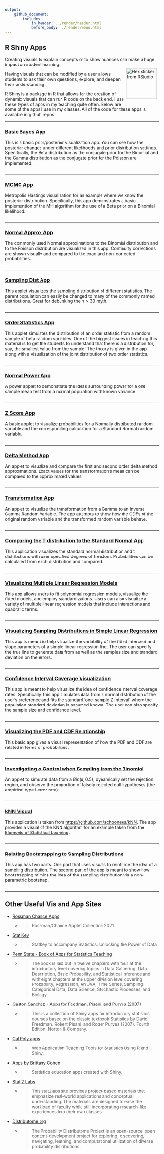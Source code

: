 ```yaml
---
output: 
    github_document:
        includes: 
            in_header: ../render/header.html
            before_body: ../render/menu.html
---
```


## R Shiny Apps

Creating visuals to explain concepts or to show nuances can make a huge impact on student learning.  <div style = "float: right;padding: 7px 7px 7px 7px;">
  <img src = "../images/hex-shiny.png" alt = "Hex sticker from RStudio" width = "100">
</div> Having visuals that can be modified by a user allows students to ask their own questions, explore, and deepen their understanding.  

R Shiny is a package in R that allows for the creation of dynamic visuals that can run R code on the back end.  I use these types of apps in my teaching quite often.  Below are some of the apps I use in my classes.  All of the code for these apps is available in github repos.  

<hr class = "cool"> 

### <a href="https://shiny.stat.ncsu.edu/jbpost2/BasicBayes/" target = "_blank">Basic Bayes App</a> 

This is a basic prior/posterior visualization app.  You can see how the posterior changes under different likelihoods and prior distribution settings.  Specifically, the Beta distribution as the conjugate prior for the Binomial and the Gamma distribution as the conjugate prior for the Poisson are implemented.

<a href="https://shiny.stat.ncsu.edu/jbpost2/BasicBayes/" target = "_blank"><img src="../images/Bayes.png" alt=""></a>

<hr class = "cool"> 

### <a href="https://shiny.stat.ncsu.edu/jbpost2/MCMC/" target = "_blank">MCMC App</a>

Metropolis Hastings visualization for an example where we know the posterior distribution.  Specifically, this app demonstrates a basic implemention of the MH algorithm for the use of a Beta prior on a Binomial likelihood.

<a href="https://shiny.stat.ncsu.edu/jbpost2/MCMC/" target = "_blank"><img   src="../images/MCMC.png" alt=""></a>

<hr class = "cool"> 

### <a href="https://shiny.stat.ncsu.edu/jbpost2/NormalApproximation/" target = "_blank">Normal Approx App</a>

The commonly used Normal approximations to the Binomial distribution and to the Poisson distribution are visualized in this app.  Continuity corrections are shown visually and compared to the exac and non-corrected probabilities.

<a href="https://shiny.stat.ncsu.edu/jbpost2/NormalApproximation/" target = "_blank"><img src="../images/NormApprox.png" alt=""></a>

<hr class = "cool"> 

### <a href="https://shiny.stat.ncsu.edu/jbpost2/SamplingDistribution/" target = "_blank">Sampling Dist App</a>

This applet visualizes the sampling distribution of different statistics.  The parent population can easily be changed to many of the commonly named distributions.  Great for debunking the $n>30$ myth.

<a href="https://shiny.stat.ncsu.edu/jbpost2/SamplingDistribution/" target = "_blank"><img src="../images/SamplingDist.png" alt=""></a>

<hr class = "cool"> 

### <a href="https://shiny.stat.ncsu.edu/jbpost2/OrderStatsDist/" target = "_blank">Order Statistics App</a>

This applet simulates the distribution of an order statistic from a random sample of beta random variables.  One of the biggest issues in teaching this material is to get the students to understand that there is a distribution for, say, the smallest value from the sample!  The theory is given in the app along with a visualization of the joint distribution of two order statistics.

<a href="https://shiny.stat.ncsu.edu/jbpost2/OrderStatsDist/" target = "_blank"><img   src="../images/OrderStats.png" alt=""></a>

<hr class = "cool"> 

### <a href="https://shiny.stat.ncsu.edu/jbpost2/NormalPower/" target = "_blank">Normal Power App</a>

A power applet to demonstrate the ideas surrounding power for a one sample mean test from a normal population with known variance.

<a href="https://shiny.stat.ncsu.edu/jbpost2/NormalPower/" target = "_blank"><img   src="../images/Power.png" alt=""></a>

<hr class = "cool"> 

### <a href="https://shiny.stat.ncsu.edu/jbpost2/ZScores/" target = "_blank">Z Score App</a>

A basic applet to visualize probabilities for a Normally distributed random variable and the corresponding calculation for a Standard Normal random variable.

<a href="https://shiny.stat.ncsu.edu/jbpost2/ZScores/" target = "_blank"><img   src="../images/ZScores.png" alt=""></a>

<hr class = "cool"> 

### <a href="https://shiny.stat.ncsu.edu/jbpost2/Delta/" target = "_blank">Delta Method App</a>

An applet to visualize and compare the first and second order delta method approximations.  Exact values for the transformation's mean can be compared to the approximated values.

<a href="https://shiny.stat.ncsu.edu/jbpost2/Delta/" target = "_blank"><img   src="../images/Delta.png" alt=""></a>

<hr class = "cool"> 

### <a href="https://shiny.stat.ncsu.edu/jbpost2/Transform/" target = "_blank">Transformation App</a>

An applet to visualize the transformation from a Gamma to an Inverse Gamma Random Variable.  The app attempts to show how the CDFs of the original random variable and the transformed random variable behave.  

<a href="https://shiny.stat.ncsu.edu/jbpost2/Transform/" target = "_blank"><img   src="../images/transform.png" alt=""></a>

<hr class = "cool"> 

### <a href="https://shiny.stat.ncsu.edu/jbpost2/TvsZ/" target = "_blank">Comparing the T distribution to the Standard Normal App</a>

This application visualizes the standard normal distribution and t distributions with user specified degrees of freedom.  Probabilities can be calculated from each distribution and compared.

<a href="https://shiny.stat.ncsu.edu/jbpost2/TvsZ/" target = "_blank"><img   src="../images/TvsZ.png" alt=""></a>

<hr class = "cool"> 


### <a href="https://shiny.stat.ncsu.edu/jbpost2/RegVis/" target = "_blank">Visualizing Multiple Linear Regression Models</a>

This app allows users to fit polynomial regression models, visualize the fitted models, and employ standardizations. Users can also visualize a variety of multiple linear regression models that include interactions and quadratic terms. 

<a href="https://shiny.stat.ncsu.edu/jbpost2/RegVis/" target = "_blank"><img   src="../images/RegVis.png" alt=""></a>

<hr class = "cool"> 

### <a href="https://shiny.stat.ncsu.edu/jbpost2/RegressionInference/" target = "_blank">Visualizing Sampling Distributions in Simple Linear Regression</a>

This app is meant to help visualize the variability of the fitted intercept and slope parameters of a simple linear regression line.   The user can specify the true line to generate data from as well as the samples size and standard deviation on the errors.

<a href="https://shiny.stat.ncsu.edu/jbpost2/RegressionInference/" target = "_blank"><img   src="../images/RegressionInference.png" alt=""></a>

<hr class = "cool"> 

### <a href="https://shiny.stat.ncsu.edu/jbpost2/CIVis/" target = "_blank">Confidence Interval Coverage Visualization</a>

This app is meant to help visualize the idea of confidence interval coverage rates.  Specifically, this app simulates data from a normal distribution of the user's preference and fits the standard 'one-sample Z interval' where the population standard deviation is assumed known.  The user can also specify the sample size and confidence level.  

<a href="https://shiny.stat.ncsu.edu/jbpost2/CIVis/" target = "_blank"><img   src="../images/CIVis.png" alt=""></a>

<hr class = "cool"> 

### <a href="https://shiny.stat.ncsu.edu/jbpost2/CDFPDF/" target = "_blank">Visualizing the PDF and CDF Relationship</a>

This basic app gives a visual representation of how the PDF and CDF are related in terms of probabilities.

<a href="https://shiny.stat.ncsu.edu/jbpost2/CDFPDF/" target = "_blank"><img   src="../images/CDFPDF.png" alt=""></a>

<hr class = "cool"> 

### <a href="https://shiny.stat.ncsu.edu/jbpost2/BinomialAlphaControl/" target = "_blank">Investigating $\alpha$ Control when Sampling from the Binomial</a>

An applet to simulate data from a $Bin(n, 0.5)$, dynamically set the rejection region, and observe the proportion of falsely rejected null hypotheses (the empirical type I error rate).

<a href="https://shiny.stat.ncsu.edu/jbpost2/BinomialAlphaControl/" target = "_blank"><img   src="../images/BinomialAlphaControl.png" alt=""></a>

<hr class = "cool"> 

### <a href="https://shiny.stat.ncsu.edu/jbpost2/kNN/" target = "_blank">kNN Visual</a>

This application is taken from <https://github.com/schoonees/kNN>.  The app provides a visual of the KNN algorithm for an example taken from the [Elements of Statistical Learning](https://hastie.su.domains/ElemStatLearn/).

<a href="https://shiny.stat.ncsu.edu/jbpost2/kNN/" target = "_blank"><img   src="../images/kNN.png" alt=""></a>

<hr class = "cool"> 

### <a href="https://shiny.stat.ncsu.edu/jbpost2/BootstrappingVisual/" target = "_blank">Relating Bootstrapping to Sampling Distributions</a>

This app has two parts. One part that uses visuals to reinforce the idea of a sampling distribution. The second part of the app is meant to show how bootstrapping mimics the idea of the sampling distribution via a non-parametric bootstrap.

<a href="https://shiny.stat.ncsu.edu/jbpost2/BootstrappingVisual/" target = "_blank"><img   src="../images/BootstrappingVisual.png" alt=""></a>

<hr class = "cool"> 


## Other Useful <strong>Vis and App Sites</strong>

<ul>
  <li> <a href="https://www.rossmanchance.com/applets/index2021.html" target = "_blank">Rossman Chance Apps</a> </li>
  <ul>
    <li>
      <blockquote cite="https://www.rossmanchance.com/applets/index2021.html">
      Rossman/Chance Applet Collection 2021
      </blockquote>
    </li>
  </ul>

  <li> <a href="http://www.lock5stat.com/statkey/index.html" target = "_blank">Stat Key</a></li>
  <ul>
    <li>
      <blockquote cite="http://www.lock5stat.com/statkey/index.html">
      StatKey to accompany Statistics: Unlocking the Power of Data
      </blockquote>
    </li>
  </ul>

  <li> <a href = "https://sites.psu.edu/shinyapps/" target = "_blank">Penn State - Book of Apps for Statistics Teaching</a></li>
  <ul>
    <li>
      <blockquote cite="https://sites.psu.edu/shinyapps/">
      The book is laid out in twelve chapters with four at the introductory level covering topics in Data Gathering, Data Description, Basic Probability, and Statistical Inference and with eight chapters at the upper division level covering Probability, Regression, ANOVA, Time Series, Sampling, Categorical Data, Data Science, Stochastic Processes, and Biology.
      </blockquote> 
    </li>
  </ul>

  <li> <a href = "https://github.com/gastonstat/shiny-introstats/" target = "_blank">Gaston Sanchez - Apps for Feedman, Pisani, and Purves (2007)</a></li>
  <ul>
    <li>
      <blockquote cite="https://github.com/gastonstat/shiny-introstats/">
    This is a collection of Shiny apps for introductory statistics courses based on the classic textbook Statistics by David Freedman, Robert Pisani, and Roger Purves (2007). Fourth Edition. Norton & Company.
      </blockquote>
    </li>
  </ul>

  <li> <a href = "http://www.statistics.calpoly.edu/shiny" target = "_blank">Cal Poly apps</a></li>
  <ul>
    <li>
      <blockquote cite="http://www.statistics.calpoly.edu/shiny">
      Web Application Teaching Tools for Statistics Using R and Shiny.
      </blockquote>
    </li>
  </ul>

  <li><a href = "http://www2.stat.duke.edu/~mc301/shinyed/" target = "_blank">Apps by Brittany Cohen</a></li>
  <ul>
    <li>  
      <blockquote cite="http://www2.stat.duke.edu/~mc301/shinyed/">
      Statistics education apps created with Shiny. 
      </blockquote> 
    </li>
  </ul>

  <li> <a href="http://web.grinnell.edu/individuals/kuipers/stat2labs/Labs.html" target = "_blank">Stat 2 Labs</a></li>
  <ul>
    <li>
      <blockquote cite="http://web.grinnell.edu/individuals/kuipers/stat2labs/Labs.html">
    This stat2labs site provides project-based materials that emphasize real-world applications and conceptual understanding. The materials are designed to ease the workload of faculty while still incorporating research-like experiences into their own classes.
      </blockquote> 
    </li>
  </ul>

  <li> <a href="http://www.distributome.org/" target = "_blank">Distributome.org</a></li>
  <ul>
    <li>
      <blockquote cite="http://www.distributome.org/">
    The Probability Distributome Project is an open-source, open content-development project for exploring, discovering, navigating, learning, and computational utilization of diverse probability distributions.
      </blockquote> 
    </li>
  </ul>
</ul>

